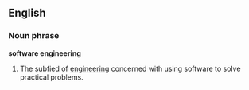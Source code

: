 ==English==

===Noun phrase===
'''software engineering'''

# {{engineering}} The subfied of [[engineering]] concerned with using software to solve practical problems.